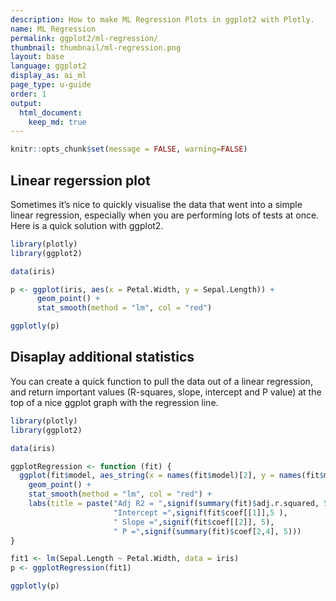 ```yaml
---
description: How to make ML Regression Plots in ggplot2 with Plotly.
name: ML Regression
permalink: ggplot2/ml-regression/
thumbnail: thumbnail/ml-regression.png
layout: base
language: ggplot2
display_as: ai_ml
page_type: u-guide
order: 1
output:
  html_document:
    keep_md: true
---
```


```r
knitr::opts_chunk$set(message = FALSE, warning=FALSE)
```

## Linear regerssion plot

Sometimes it's nice to quickly visualise the data that went into a simple linear regression, especially when you are performing lots of tests at once. Here is a quick solution with ggplot2.

```r
library(plotly)
library(ggplot2)

data(iris)

p <- ggplot(iris, aes(x = Petal.Width, y = Sepal.Length)) + 
      geom_point() +
      stat_smooth(method = "lm", col = "red")

ggplotly(p)
```


<!--------------------- EXAMPLE BREAK ------------------------->

## Disaplay additional statistics

You can create a quick function to pull the data out of a linear regression, and return important values (R-squares, slope, intercept and P value) at the top of a nice ggplot graph with the regression line.


```r
library(plotly)
library(ggplot2)

data(iris)

ggplotRegression <- function (fit) {
  ggplot(fit$model, aes_string(x = names(fit$model)[2], y = names(fit$model)[1])) + 
    geom_point() +
    stat_smooth(method = "lm", col = "red") +
    labs(title = paste("Adj R2 = ",signif(summary(fit)$adj.r.squared, 5),
                       "Intercept =",signif(fit$coef[[1]],5 ),
                       " Slope =",signif(fit$coef[[2]], 5),
                       " P =",signif(summary(fit)$coef[2,4], 5)))
}

fit1 <- lm(Sepal.Length ~ Petal.Width, data = iris)
p <- ggplotRegression(fit1)

ggplotly(p)
```

<!--------------------- EXAMPLE BREAK ------------------------->
